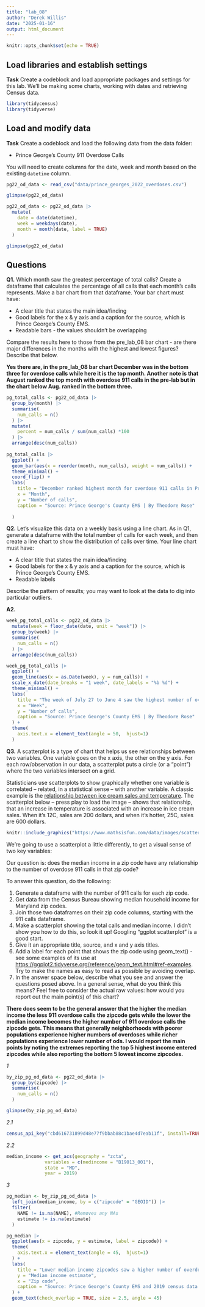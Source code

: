 ```yaml
---
title: "lab_08"
author: "Derek Willis"
date: "2025-01-16"
output: html_document
---
```


```r
knitr::opts_chunk$set(echo = TRUE)
```

## Load libraries and establish settings

**Task** Create a codeblock and load appropriate packages and settings for this lab. We'll be making some charts, working with dates and retrieving Census data.

```r

library(tidycensus)
library(tidyverse)

```


## Load and modify data

**Task** Create a codeblock and load the following data from the data folder:

-   Prince George's County 911 Overdose Calls

You will need to create columns for the date, week and month based on the existing `datetime` column.

```r

pg22_od_data <- read_csv("data/prince_georges_2022_overdoses.csv")

glimpse(pg22_od_data)

pg22_od_data <- pg22_od_data |>
  mutate(
    date = date(datetime),
    week = weekdays(date),
    month = month(date, label = TRUE)
  )

glimpse(pg22_od_data)

```


## Questions

**Q1.** Which month saw the greatest percentage of total calls? Create a dataframe that calculates the percentage of all calls that each month's calls represents. Make a bar chart from that dataframe. Your bar chart must have:

-   A clear title that states the main idea/finding
-   Good labels for the x & y axis and a caption for the source, which is Prince George's County EMS.
-   Readable bars - the values shouldn't be overlapping

Compare the results here to those from the pre_lab_08 bar chart - are there major differences in the months with the highest and lowest figures? Describe that below.

**Yes there are, in the pre_lab_08 bar chart December was in the bottom three for overdose calls while here it is the top month. Another note is that August ranked the top month with overdose 911 calls in the pre-lab but in the chart below Aug. ranked in the bottom three.**

```r
pg_total_calls <- pg22_od_data |>
  group_by(month) |>
  summarise(
    num_calls = n()
  ) |>
  mutate(
    percent = num_calls / sum(num_calls) *100
  ) |>
  arrange(desc(num_calls))
  
pg_total_calls |>
  ggplot() + 
  geom_bar(aes(x = reorder(month, num_calls), weight = num_calls)) +
  theme_minimal() +
  coord_flip() +
  labs(
    title = "December ranked highest month for overdose 911 calls in Prince George's County in 2022.",
    x = "Month",
    y = "Number of calls",
    caption = "Source: Prince George's County EMS | By Theodore Rose"
    
  )

```

**Q2.** Let's visualize this data on a weekly basis using a line chart. As in Q1, generate a dataframe with the total number of calls for each week, and then create a line chart to show the distribution of calls over time. Your line chart must have:

-   A clear title that states the main idea/finding
-   Good labels for the x & y axis and a caption for the source, which is Prince George's County EMS.
-   Readable labels

Describe the pattern of results; you may want to look at the data to dig into particular outliers.

**A2.**

```r

week_pg_total_calls <- pg22_od_data |>
  mutate(week = floor_date(date, unit = "week")) |>
  group_by(week) |>
  summarise(
    num_calls = n()
  ) |>
  arrange(desc(num_calls))

week_pg_total_calls |>
  ggplot() + 
  geom_line(aes(x = as.Date(week), y = num_calls)) +
  scale_x_date(date_breaks = "1 week", date_labels = "%b %d") +
  theme_minimal() +
  labs(
    title = "The week of July 27 to June 4 saw the highest number of overdose calls within Prince Georges County during 2022.",
    x = "Week",
    y = "Number of calls",
    caption = "Source: Prince George's County EMS | By Theodore Rose"
  ) + 
  theme(
    axis.text.x = element_text(angle = 50,  hjust=1)
  )


```

**Q3.** A scatterplot is a type of chart that helps us see relationships between two variables. One variable goes on the x axis, the other on the y axis. For each row/observation in our data, a scatterplot puts a circle (or a "point") where the two variables intersect on a grid.

Statisticians use scatterplots to show graphically whether one variable is correlated -- related, in a statistical sense -- with another variable. A classic example is the [relationship between ice cream sales and temperature](https://www.mathsisfun.com/data/scatter-xy-plots.html). The scatterplot below -- press play to load the image -- shows that relationship, that an increase in temperature is associated with an increase in ice cream sales. When it's 12C, sales are 200 dollars, and when it's hotter, 25C, sales are 600 dollars.

```r
knitr::include_graphics("https://www.mathsisfun.com/data/images/scatter-ice-cream1.svg")
```

We're going to use a scatterplot a little differently, to get a visual sense of two key variables:

Our question is: does the median income in a zip code have any relationship to the number of overdose 911 calls in that zip code?

To answer this question, do the following:

1.  Generate a dataframe with the number of 911 calls for each zip code.
2.  Get data from the Census Bureau showing median household income for Maryland zip codes.
3.  Join those two dataframes on their zip code columns, starting with the 911 calls dataframe.
4.  Make a scatterplot showing the total calls and median income. I didn't show you how to do this, so look it up! Googling "ggplot scatterplot" is a good start.
5.  Give it an appropriate title, source, and x and y axis titles.
6.  Add a label for each point that shows the zip code using geom_text() - see some examples of its use at <https://ggplot2.tidyverse.org/reference/geom_text.html#ref-examples>. Try to make the names as easy to read as possible by avoiding overlap.
7.  In the answer space below, describe what you see and answer the questions posed above. In a general sense, what do you think this means? Feel free to consider the actual raw values: how would you report out the main point(s) of this chart?

**There does seem to be the general answer that the higher the median income the less 911 overdose calls the zipcode gets while the lower the median income becomes the higher number of 911 overdose calls the zipcode gets. This means that generally neighborhoods with poorer populations experience higher numbers of overdoses while richer populations experience lower number of ods. I would report the main points by noting the extremes reporting the top 5 highest income entered zipcodes while also reporting the bottom 5 lowest income zipcodes.**

*1*

```r

by_zip_pg_od_data <- pg22_od_data |>
  group_by(zipcode) |>
  summarise(
    num_calls = n()
  )

glimpse(by_zip_pg_od_data)

```

*2.1*

```r

census_api_key("cbd616731899d48e77f9bbab88c1bae4d7eab11f", install=TRUE, overwrite=TRUE)

```

*2.2*

```r

median_income <- get_acs(geography = "zcta",
              variables = c(medincome = "B19013_001"),
              state = "MD",
              year = 2019)


```

*3*

```r
pg_median <- by_zip_pg_od_data |> 
  left_join(median_income, by = c("zipcode" = "GEOID")) |>
  filter(
    NAME != is.na(NAME), #Removes any NAs
    estimate != is.na(estimate)
  )
```

```r

pg_median |>
  ggplot(aes(x = zipcode, y = estimate, label = zipcode)) +
  theme(
    axis.text.x = element_text(angle = 45,  hjust=1)
  ) +
  labs(
    title = "Lower median income zipcodes saw a higher number of overdose related 911 calls compared to higher median income zipcodes",
    y = "Median income estimate",
    x = "Zip code",
    caption = "Source: Prince George's County EMS and 2019 census data | By Theodore Rose"
  ) +
  geom_text(check_overlap = TRUE, size = 2.5, angle = 45)

```


